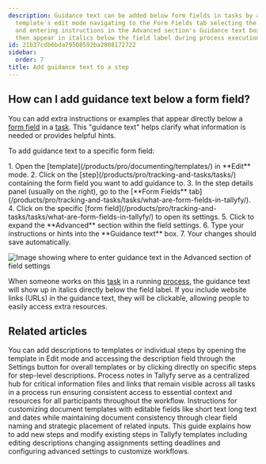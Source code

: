 ```yaml
---
description: Guidance text can be added below form fields in tasks by accessing the
  template's edit mode navigating to the Form Fields tab selecting the specific field
  and entering instructions in the Advanced section's Guidance text box which will
  then appear in italics below the field label during process execution.
id: 21b37cdb6bda79508592ba2808172722
sidebar:
  order: 7
title: Add guidance text to a step
---
```



## How can I add guidance text below a form field?

You can add extra instructions or examples that appear directly below a [form field](/products/pro/tracking-and-tasks/tasks/what-are-form-fields-in-tallyfy/) in a [task](/products/pro/tracking-and-tasks/tasks/). This "guidance text" helps clarify what information is needed or provides helpful hints.

To add guidance text to a specific form field:

<Steps>
1. Open the [template](/products/pro/documenting/templates/) in **Edit** mode.
2. Click on the [step](/products/pro/tracking-and-tasks/tasks/) containing the form field you want to add guidance to.
3. In the step details panel (usually on the right), go to the [**Form Fields** tab](/products/pro/tracking-and-tasks/tasks/what-are-form-fields-in-tallyfy/).
4. Click on the specific [form field](/products/pro/tracking-and-tasks/tasks/what-are-form-fields-in-tallyfy/) to open its settings.
5. Click to expand the **Advanced** section within the field settings.
6. Type your instructions or hints into the **Guidance text** box.
7. Your changes should save automatically.
</Steps>

![Image showing where to enter guidance text in the Advanced section of field settings](https://screenshots.tallyfy.com/tallyfy%2Fpro%2Fdesktop-light-add-guidance-text.png)

When someone works on this [task](/products/pro/tracking-and-tasks/tasks/) in a running [process](/products/pro/tracking-and-tasks/processes/), the guidance text will show up in italics directly below the field label. If you include website links (URLs) in the guidance text, they will be clickable, allowing people to easily access extra resources.


## Related articles
<CardGrid>
<LinkTitleCard header="<b>Edit Templates > Add a description to a template</b>" href="/products/pro/documenting/templates/edit-templates/add-description/" > You can add descriptions to templates or individual steps by opening the template in Edit mode and accessing the description field through the Settings button for overall templates or by clicking directly on specific steps for step-level descriptions. </LinkTitleCard>
<LinkTitleCard header="<b>Edit Processes > Add process notes</b>" href="/products/pro/tracking-and-tasks/processes/edit-processes/how-to-add-process-notes/" > Process notes in Tallyfy serve as a centralized hub for critical information files and links that remain visible across all tasks in a process run ensuring consistent access to essential context and resources for all participants throughout the workflow. </LinkTitleCard>
<LinkTitleCard header="<b>Documents > Add fields to document templates</b>" href="/products/pro/documenting/documents/how-can-i-add-editable-fields-to-my-tallyfy-documents/" > Instructions for customizing document templates with editable fields like short text long text and dates while maintaining document consistency through clear field naming and strategic placement of related inputs. </LinkTitleCard>
<LinkTitleCard header="<b>Edit Templates > Edit steps</b>" href="/products/pro/documenting/templates/edit-templates/edit-steps/" > This guide explains how to add new steps and modify existing steps in Tallyfy templates including editing descriptions changing assignments setting deadlines and configuring advanced settings to customize workflows. </LinkTitleCard>
</CardGrid>